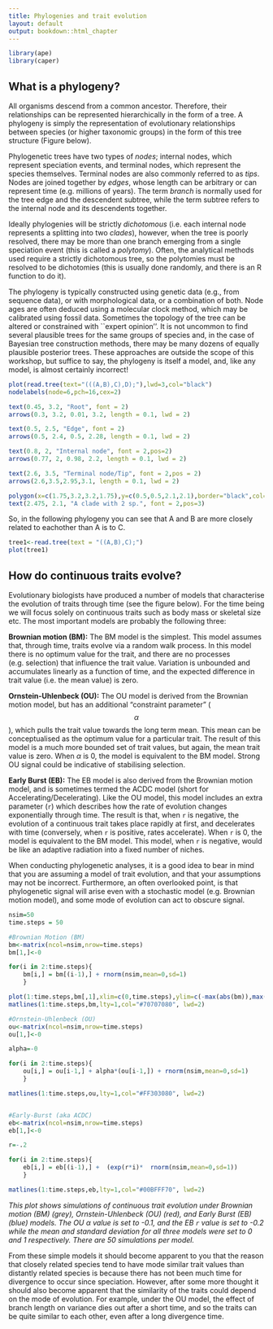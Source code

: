 ```yaml
---
title: Phylogenies and trait evolution
layout: default
output: bookdown::html_chapter
---
```

<!---
1. Use standard R Markdown.
2. Headings with "##" will be automatically turned into table of contents. Therefore, for longer tutorials please use this facility.
3. Check that R studio will knit into an HTML document.
4. You can contribute the .rmd file via GitHub (https://github.com/jonesor/learn-basta), **to the master branch ONLY**. To do that you must be a collaborator on the repository (contact me with your username), or you can fork the repository and send a pull request (https://help.github.com/articles/using-pull-requests/).
5. Alternatively you can email me the *rmd file and associated files (e.g. any figures/diagrams.)
6. I will then compile the site on my computer and push it to the gh-pages branch (which is where the website lives). You could also do this, but you will need to have Jekyll and pandoc installed.
-->

```r
library(ape)
library(caper)
```

## What is a phylogeny? {#phylogeny}


All organisms descend from a common ancestor. Therefore, their relationships can be represented hierarchically in the form of a tree. A phylogeny is simply the representation of evolutionary relationships between species (or higher taxonomic groups) in the form of this tree structure (Figure below).

Phylogenetic trees have two types of *nodes*; internal nodes, which represent speciation events, and terminal nodes, which represent the species themselves. Terminal nodes are also commonly referred to as *tips*. Nodes are joined together by *edges*, whose length can be arbitrary or can represent time (e.g. millions of years). The term *branch* is normally used for the tree edge and the descendent subtree, while the term subtree refers to the internal node and its descendents together. 

Ideally phylogenies will be strictly *dichotomous* (i.e. each internal node represents a splitting into two *clades*), however, when the tree is poorly resolved, there may be more than one branch emerging from a single speciation event (this is called a *polytomy*). Often, the analytical methods used require a strictly dichotomous tree, so the polytomies must be resolved to be dichotomies (this is usually done randomly, and there is an R function to do it).

The phylogeny is typically constructed using genetic data (e.g., from sequence data), or with morphological data, or a combination of both. Node ages are often deduced using a molecular clock method, which may be calibrated using fossil data. Sometimes the topology of the tree can be altered or constrained with ``expert opinion''. It is not uncommon to find several plausible trees for the same groups of species and, in the case of Bayesian tree construction methods, there may be many dozens of equally plausible posterior trees.  These approaches are outside the scope of this workshop, but suffice to say, the phylogeny is itself a model, and, like any model, is almost certainly incorrect! 


```r
plot(read.tree(text="(((A,B),C),D);"),lwd=3,col="black")
nodelabels(node=6,pch=16,cex=2)

text(0.45, 3.2, "Root", font = 2)
arrows(0.3, 3.2, 0.01, 3.2, length = 0.1, lwd = 2)

text(0.5, 2.5, "Edge", font = 2)
arrows(0.5, 2.4, 0.5, 2.28, length = 0.1, lwd = 2)

text(0.8, 2, "Internal node", font = 2,pos=2)
arrows(0.77, 2, 0.98, 2.2, length = 0.1, lwd = 2)

text(2.6, 3.5, "Terminal node/Tip", font = 2,pos = 2)
arrows(2.6,3.5,2.95,3.1, length = 0.1, lwd = 2)

polygon(x=c(1.75,3.2,3.2,1.75),y=c(0.5,0.5,2.1,2.1),border="black",col="#7A7A7A50")
text(2.475, 2.1, "A clade with 2 sp.", font = 2,pos=3)
```


So, in the following phylogeny you can see that A and B are more closely related to eachother than A is to C.


```r
tree1<-read.tree(text = "((A,B),C);")
plot(tree1)
```

## How do continuous traits evolve? {#trait-evolution}

Evolutionary biologists have produced a number of models that characterise the evolution of traits through time (see the figure below). For the time being we will focus solely on continuous traits such as body mass or skeletal size etc. The most important models are probably the following three:

**Brownian motion (BM):** The BM model is the simplest. This model assumes that, through time, traits evolve via a random walk process. In this model there is no optimum value for the trait, and there are no processes (e.g. selection) that influence the trait value. Variation is unbounded and accumulates linearly as a function of time, and the expected difference in trait value (i.e. the mean value) is zero.

**Ornstein-Uhlenbeck (OU):** The OU model is derived from the Brownian motion model, but has an additional "constraint parameter" ($$\alpha$$), which pulls the trait value towards the long term mean. This mean can be conceptualised as the optimum value for a particular trait. The result of this model is a much more bounded set of trait values, but again, the mean trait value is zero. When $\alpha$ is 0, the model is equivalent to the BM model. Strong OU signal could be indicative of stabilising selection.

**Early Burst (EB):** The EB model is also derived from the Brownian motion model, and is sometimes termed the ACDC model (short for Accelerating/Decelerating). Like the OU model, this model includes an extra parameter (`r`) which describes how the rate of evolution changes exponentially through time. The result is that, when `r` is negative, the evolution of a continuous trait takes place rapidly at first, and decelerates with time (conversely, when `r` is positive, rates accelerate). When `r` is 0, the model is equivalent to the BM model. This model, when  `r` is negative, would be like an adaptive radiation into a fixed number of niches. 

When conducting phylogenetic analyses, it is a good idea to bear in mind that you are assuming a model of trait evolution, and that your assumptions may not be incorrect. Furthermore, an often overlooked point, is that phylogenetic signal will arise even with a stochastic model (e.g. Brownian motion model), and some mode of evolution can act to obscure signal.

```r

nsim=50
time.steps = 50

#Brownian Motion (BM)
bm<-matrix(ncol=nsim,nrow=time.steps)
bm[1,]<-0

for(i in 2:time.steps){
    bm[i,] = bm[(i-1),] + rnorm(nsim,mean=0,sd=1)    
    }

plot(1:time.steps,bm[,1],xlim=c(0,time.steps),ylim=c(-max(abs(bm)),max(abs(bm))),type="n",xlab="Time",ylab="Trait value",bty="n")
matlines(1:time.steps,bm,lty=1,col="#70707080", lwd=2)

#Ornstein-Uhlenbeck (OU)
ou<-matrix(ncol=nsim,nrow=time.steps)
ou[1,]<-0

alpha=-0

for(i in 2:time.steps){
    ou[i,] = ou[i-1,] + alpha*(ou[i-1,]) + rnorm(nsim,mean=0,sd=1) 
    }

matlines(1:time.steps,ou,lty=1,col="#FF303080", lwd=2)


#Early-Burst (aka ACDC)
eb<-matrix(ncol=nsim,nrow=time.steps)
eb[1,]<-0

r=-.2

for(i in 2:time.steps){
    eb[i,] = eb[(i-1),] +  (exp(r*i)*  rnorm(nsim,mean=0,sd=1))
    }

matlines(1:time.steps,eb,lty=1,col="#00BFFF70", lwd=2)
```


*This plot shows simulations of continuous trait evolution under Brownian motion (BM) (grey), Ornstein-Uhlenbeck (OU) (red), and Early Burst (EB) (blue) models. The OU $\alpha$ value is set to -0.1, and the EB `r` value is set to -0.2 while the mean and standard deviation for all three models were set to 0 and 1 respectively. There are 50 simulations per model.*

From these simple models it should become apparent to you that the reason that closely related species tend to have mode similar trait values than distantly related species is because there has not been much time for divergence to occur since speciation. However, after some more thought it should also become apparent that the similarity of the traits could depend on the mode of evolution. For example, under the OU model, the effect of branch length on variance dies out after a short time, and so the traits can be quite similar to each other, even after a long divergence time.

